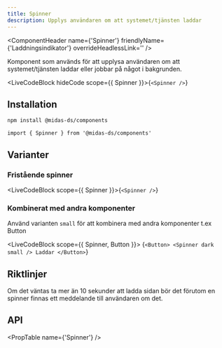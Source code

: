 ```yaml
---
title: Spinner
description: Upplys användaren om att systemet/tjänsten laddar
---
```



<ComponentHeader
  name={'Spinner'}
  friendlyName={'Laddningsindikator'}
  overrideHeadlessLink=''
/>

Komponent som används för att upplysa användaren om att systemet/tjänsten laddar eller jobbar på något i bakgrunden.

<LiveCodeBlock hideCode scope={{ Spinner }}>{`<Spinner />`}</LiveCodeBlock>

## Installation

```bash npm2yarn
npm install @midas-ds/components
```

```tsx
import { Spinner } from '@midas-ds/components'
```
## Varianter

### Fristående spinner

<LiveCodeBlock scope={{ Spinner }}>{`<Spinner />`}</LiveCodeBlock>

### Kombinerat med andra komponenter

Använd varianten `small` för att kombinera med andra komponenter t.ex Button

<LiveCodeBlock scope={{ Spinner, Button }}>
  {`<Button>
  <Spinner
    dark
    small
  />
  Laddar
</Button>`}
</LiveCodeBlock>

## Riktlinjer

Om det väntas ta mer än 10 sekunder att ladda sidan bör det förutom en spinner finnas ett meddelande till användaren om det.

## API

<PropTable name={'Spinner'} />
